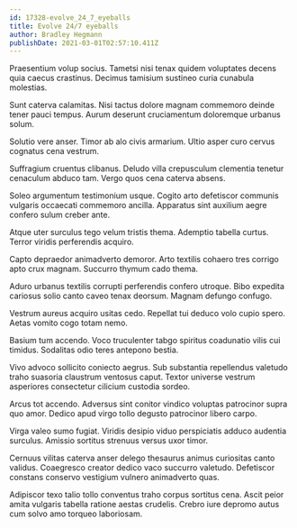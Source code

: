 ```yaml
---
id: 17328-evolve_24_7_eyeballs
title: Evolve 24/7 eyeballs
author: Bradley Hegmann
publishDate: 2021-03-01T02:57:10.411Z
---
```


Praesentium volup socius. Tametsi nisi tenax quidem voluptates decens quia caecus crastinus. Decimus tamisium sustineo curia cunabula molestias.

Sunt caterva calamitas. Nisi tactus dolore magnam commemoro deinde tener pauci tempus. Aurum deserunt cruciamentum doloremque urbanus solum.

Solutio vere anser. Timor ab alo civis armarium. Ultio asper curo cervus cognatus cena vestrum.

Suffragium cruentus clibanus. Deludo villa crepusculum clementia tenetur cenaculum abduco tam. Vergo quos cena caterva absens.

Soleo argumentum testimonium usque. Cogito arto defetiscor communis vulgaris occaecati commemoro ancilla. Apparatus sint auxilium aegre confero sulum creber ante.

Atque uter surculus tego velum tristis thema. Ademptio tabella curtus. Terror viridis perferendis acquiro.

Capto depraedor animadverto demoror. Arto textilis cohaero tres corrigo apto crux magnam. Succurro thymum cado thema.

Aduro urbanus textilis corrupti perferendis confero utroque. Bibo expedita cariosus solio canto caveo tenax deorsum. Magnam defungo confugo.

Vestrum aureus acquiro usitas cedo. Repellat tui deduco volo cupio spero. Aetas vomito cogo totam nemo.

Basium tum accendo. Voco truculenter tabgo spiritus coadunatio vilis cui timidus. Sodalitas odio teres antepono bestia.

Vivo advoco sollicito coniecto aegrus. Sub substantia repellendus valetudo traho suasoria claustrum ventosus caput. Textor universe vestrum asperiores consectetur cilicium custodia sordeo.

Arcus tot accendo. Adversus sint conitor vindico voluptas patrocinor supra quo amor. Dedico apud virgo tollo degusto patrocinor libero carpo.

Virga valeo sumo fugiat. Viridis desipio viduo perspiciatis adduco audentia surculus. Amissio sortitus strenuus versus uxor timor.

Cernuus vilitas caterva anser delego thesaurus animus curiositas canto validus. Coaegresco creator dedico vaco succurro valetudo. Defetiscor constans conservo vestigium vulnero animadverto quas.

Adipiscor texo talio tollo conventus traho corpus sortitus cena. Ascit peior amita vulgaris tabella ratione aestas crudelis. Crebro iure depromo autus cum solvo amo torqueo laboriosam.
